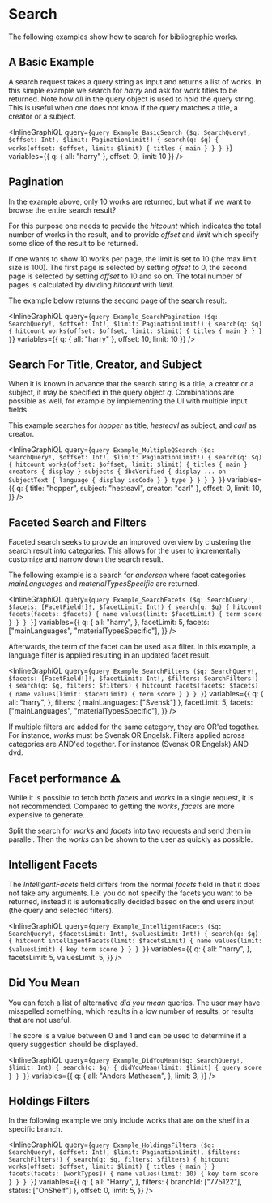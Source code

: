 # Search

The following examples show how to search for bibliographic works.

## A Basic Example

A search request takes a query string as input and returns a list of works.
In this simple example we search for _harry_ and ask for work titles to be returned.
Note how _all_ in the query object is used to hold the query string. This is
useful when one does not know if the query matches a title, a creator or a subject.

<InlineGraphiQL
  query={`query Example_BasicSearch ($q: SearchQuery!, $offset: Int!, $limit: PaginationLimit!) {
      search(q: $q) {
        works(offset: $offset, limit: $limit) {
          titles {
            main
          }
        }
      }
    }`}
  variables={{ q: { all: "harry" }, offset: 0, limit: 10 }}
/>

## Pagination

In the example above, only 10 works are returned, but what if we want to browse the entire search
result?

For this purpose one needs to provide the _hitcount_ which indicates the total number of works in the result, and
to provide _offset_ and _limit_ which specify some slice of the result to be returned.

If one wants to show 10 works per page, the limit is set to 10 (the max limit size is 100). The first
page is selected by setting _offset_ to 0, the second page is selected by setting _offset_ to 10 and so on.
The total number of pages is calculated by dividing _hitcount_ with _limit_.

The example below returns the second page of the search result.

<InlineGraphiQL
  query={`query Example_SearchPagination ($q: SearchQuery!, $offset: Int!, $limit: PaginationLimit!) {
      search(q: $q) {
        hitcount
        works(offset: $offset, limit: $limit) {
          titles {
            main
          }
        }
      }
    }`}
  variables={{ q: { all: "harry" }, offset: 10, limit: 10 }}
/>

## Search For Title, Creator, and Subject

When it is known in advance that the search string is a title, a creator or a subject,
it may be specified in the query object _q_. Combinations are possible as well, for example by
implementing the UI with multiple input fields.

This example searches for _hopper_ as title, _hesteavl_ as subject, and _carl_ as creator.

<InlineGraphiQL
  query={`query Example_MultipleQSearch ($q: SearchQuery!, $offset: Int!, $limit: PaginationLimit!) {
    search(q: $q) {
      hitcount
      works(offset: $offset, limit: $limit) {
        titles {
          main
        }
        creators {
          display
        }
        subjects {
          dbcVerified {
            display
            ... on SubjectText {
              language {
                display
                isoCode
              }
            }
            type
          }
        }
      }
    }
  }`}
  variables={{
    q: { title: "hopper", subject: "hesteavl", creator: "carl" },
    offset: 0,
    limit: 10,
  }}
/>

## Faceted Search and Filters

Faceted search seeks to provide an improved overview by clustering the search result into
categories. This allows for the user to incrementally customize and narrow down the search result.

The following example is a search for _andersen_ where facet categories _mainLanguages_ and _materialTypesSpecific_
are returned.

<InlineGraphiQL
  query={`query Example_SearchFacets ($q: SearchQuery!, $facets: [FacetField!]!, $facetLimit: Int!) {
      search(q: $q) {
        hitcount
        facets(facets: $facets) {
          name
          values(limit: $facetLimit) {
            term
            score
          }
        }
      }
    }`}
  variables={{
    q: {
      all: "harry",
    },
    facetLimit: 5,
    facets: ["mainLanguages", "materialTypesSpecific"],
  }}
/>

Afterwards, the term of the facet can be used as a filter. In this example, a language filter
is applied resulting in an updated facet result.

<InlineGraphiQL
  query={`query Example_SearchFilters ($q: SearchQuery!, $facets: [FacetField!]!, $facetLimit: Int!, $filters: SearchFilters!) {
      search(q: $q, filters: $filters) {
        hitcount
        facets(facets: $facets) {
          name
          values(limit: $facetLimit) {
            term
            score
          }
        }
      }
    }`}
  variables={{
    q: {
      all: "harry",
    },
    filters: { mainLanguages: ["Svensk"] },
    facetLimit: 5,
    facets: ["mainLanguages", "materialTypesSpecific"],
  }}
/>

If multiple filters are added for the same category, they are OR'ed together.
For instance, _works_ must be Svensk OR Engelsk. Filters applied across categories
are AND'ed together. For instance (Svensk OR Engelsk) AND dvd.

## Facet performance :warning:

While it is possible to fetch both _facets_ and _works_ in a single request, it is not recommended.
Compared to getting the _works_, _facets_ are more expensive to generate.

Split the search for _works_ and _facets_ into two requests and send them in parallel. Then the _works_
can be shown to the user as quickly as possible.

## Intelligent Facets

The _IntelligentFacets_ field differs from the normal _facets_ field in that it does not take any arguments.
I.e. you do not specify the facets you want to be returned, instead it is automatically decided based on
the end users input (the query and selected filters).

<InlineGraphiQL
  query={`query Example_IntelligentFacets ($q: SearchQuery!, $facetsLimit: Int!, $valuesLimit: Int!) {
    search(q: $q) {
      hitcount
      intelligentFacets(limit: $facetsLimit) {
        name
        values(limit: $valuesLimit) {
          key
          term
          score
        }
      }
    }
  }`}
  variables={{
    q: {
      all: "harry",
    },
    facetsLimit: 5,
    valuesLimit: 5,
  }}
/>

## Did You Mean

You can fetch a list of alternative _did you mean_ queries. The user may have misspelled
something, which results in a low number of results, or results that are not useful.

The score is a value between 0 and 1 and can be used to determine if a query suggestion
should be displayed.

<InlineGraphiQL
  query={`query Example_DidYouMean($q: SearchQuery!, $limit: Int) {
  search(q: $q) {
    didYouMean(limit: $limit) {
      query
      score
    }
  }
}`}
  variables={{
    q: {
      all: "Anders Mathesen",
    },
    limit: 3,
  }}
/>

## Holdings Filters

In the following example we only include works that are on the shelf in a specific branch.

<InlineGraphiQL
  query={`query Example_HoldingsFilters ($q: SearchQuery!, $offset: Int!, $limit: PaginationLimit!, $filters: SearchFilters!) {
  search(q: $q, filters: $filters) {
    hitcount
    works(offset: $offset, limit: $limit) {
      titles {
        main
      }
    }
    facets(facets: [workTypes]) {
      name
      values(limit: 10) {
        key
        term
        score
      }
    }
  }
}`}
  variables={{
    q: {
      all: "Harry",
    },
    filters: { branchId: ["775122"], status: ["OnShelf"] },
    offset: 0,
    limit: 5,
  }}
/>

